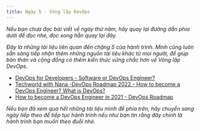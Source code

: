 ```yaml
---
title: Ngày 5 - Vòng lặp DevOps
---
```



_Nếu bạn chưa đọc bài viết về ngày thứ năm, hãy quay lại đường dẫn phía dưới để đọc nhé, đọc xong hẳn quay lại đây._

<LinkCard
  title="Ngày 5 - Vòng lặp DevOps"
  href="../../../devops/day5"
/>

_Đây là những tài liệu liên quan đến chặng 5 của hành trình. Mình cũng luôn sẵn sàng tiếp nhận thêm những nguồn tài liệu
khác từ mọi người, để giúp bản thân và cộng đồng có thêm kiến thức vững chắc hơn về Vòng lặp DevOps._

- [DevOps for Developers - Software or DevOps Engineer?](https://www.youtube.com/watch?v=a0-uE3rOyeU)
- [Techworld with Nana -DevOps Roadmap 2022 - How to become a DevOps Engineer? What is DevOps?](https://www.youtube.com/watch?v=9pZ2xmsSDdo&t=125s)
- [How to become a DevOps Engineer in 2021 - DevOps Roadmap](https://www.youtube.com/watch?v=5pxbp6FyTfk)

_Nếu bạn đã xem qua hết những tài liệu mình để phía trên, hãy chuyển sang ngày tiếp theo để tiếp tục hành trình nếu như bạn 
tin rằng đây chính là hành trình bạn muốn theo đuổi nhé._

<LinkCard
  title="Ngày 6"
  href="../../../devops/day6"
/>

